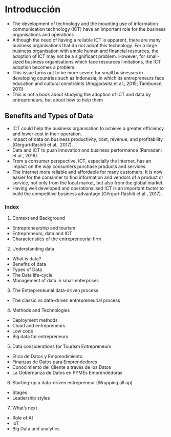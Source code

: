 # Introducción {.unnumbered}

-   The development of technology and the mounting use of information communication technology (ICT) have an important role for the business organisations and operations
-   Although the need of having a reliable ICT is apparent, there are many business organisations that do not adopt this technology. For a large business organisation with ample human and financial resources, the adoption of ICT may not be a significant problem. However, for small-sized business organisations which face resources limitations, the ICT adoption becomes a problem.
-   This issue turns out to be more severe for small businesses in developing countries such as Indonesia, in which its entrepreneurs face education and cultural constraints (Anggadwita et al., 2015; Tambunan, 2011)
-   This is not a book about studying the adoption of ICT and data by entrepreneurs, but about how to help them

## Benefits and Types of Data

-   ICT could help the business organisation to achieve a greater efficiency and lower cost in their operation.
-   Impact of data on business productivity, cost, revenue, and profitability (Gërguri-Rashiti et al., 2017).
-   Data and ICT to push innovation and business performance (Ramadani et al., 2016).
-   From a consumer perspective, ICT, especially the internet, has an impact on the way consumers purchase products and services.
-   The Internet more reliable and affordable for many customers. It is now easier for the consumer to find information and vendors of a product or service, not only from the local market, but also from the global market.
-   Having well developed and operationalised ICT is an important factor to build the competitive business advantage (Gërguri-Rashiti et al., 2017).

### Index

1.  Context and Background

-   Entrepreneurship and tourism
-   Entrepreneurs, data and ICT
-   Characteristics of the entrepreneurial firm

2.  Understanding data

-   What is data?
-   Benefits of data
-   Types of Data
-   The Data life-cycle
-   Management of data in small enterprises

3.  The Entrepreneurial data-driven process

-   The classic vs data-driven entrepreneurial process

4.  Methods and Technologies

-   Deployment methods
-   Cloud and entrepreneurs
-   Low code
-   Big data for entrepreneurs

5.  Data considerations for Tourism Entrepreneurs

-   Ética de Datos y Emprendimiento
-   Finanzas de Datos para Emprendedores
-   Conocimiento del Cliente a través de los Datos
-   La Gobernanza de Datos en PYMEs Emprendedoras

6.  Starting-up a data-driven entrepreneur (Wrapping all up)

-   Stages
-   Leadership styles

7.  What's next

-   Role of AI
-   IoT
-   Big Data and analytics
